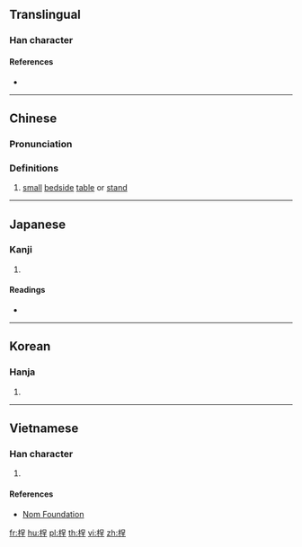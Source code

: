 ==Translingual==

===Han character===
{{Han char|rn=75|rad=木|as=07|sn=11|four=46914|canj=DRHG|ids=⿰木呈}}

====References====
* {{Han ref|kx=0526.260|dkj=14801|dj=0915.190|hdz=21214.070|uh=686F|ud=26735|bh=D5B9|bd=54713}}

----

==Chinese==
{{zh-forms}}

===Pronunciation===
{{zh-pron
|m=tīng
|c=ting1
|mc=y
|oc=y
|ma=
|cat=n
}}

===Definitions===
# [[small]] [[bedside]] [[table]] or [[stand]]

----

==Japanese==

===Kanji===
{{ja-kanji|grade=|rs=木07}}

# {{defn|lang=ja|sort=木07}}

====Readings====
* {{ja-readings|on=[[てい]] (tei), [[ちょう]] (chō), [[けい]] (kei), [[ぎょう]] (gyō)|kun=[[つくえ]] (tsukue)}}

----

==Korean==

===Hanja===
{{ko-hanja|hangeul=[[정]]|eumhun=|rv=jeong|mr=chŏng|y=ceng}}

# {{defn|lang=ko|sort=木07}}

----

==Vietnamese==

===Han character===
{{vi-readings|rs=木07|hanviet=tinh}}

# {{defn|lang=vi|sort=木07}}

====References====
* [http://nomfoundation.org/common/nom_details.php?codepoint=686f Nom Foundation]

[[fr:桯]]
[[hu:桯]]
[[pl:桯]]
[[th:桯]]
[[vi:桯]]
[[zh:桯]]